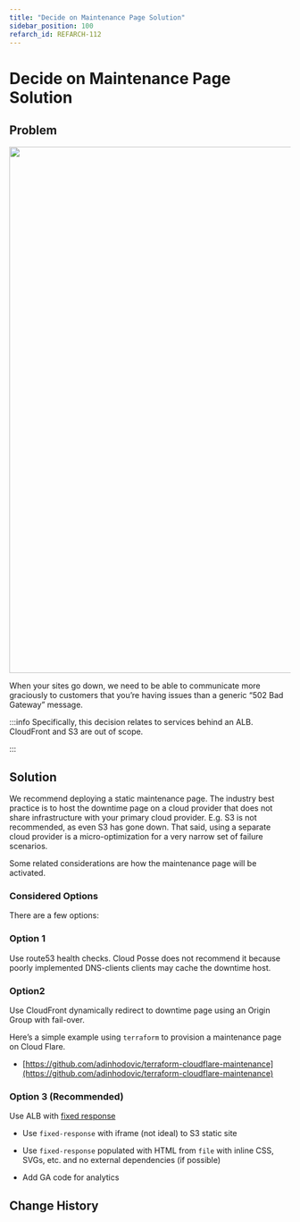 ```yaml
---
title: "Decide on Maintenance Page Solution"
sidebar_position: 100
refarch_id: REFARCH-112
---
```


# Decide on Maintenance Page Solution

## Problem
<img src="/assets/refarch/image-20211109-195645.png" height="942" width="1504" /><br/>

When your sites go down, we need to be able to communicate more graciously to customers that you’re having issues than a generic “502 Bad Gateway” message.

:::info
Specifically, this decision relates to services behind an ALB. CloudFront and S3 are out of scope.

:::

## Solution

We recommend deploying a static maintenance page. The industry best practice is to host the downtime page on a cloud provider that does not share infrastructure with your primary cloud provider. E.g. S3 is not recommended, as even S3 has gone down.  That said, using a separate cloud provider is a micro-optimization for a very narrow set of failure scenarios.

Some related considerations are how the maintenance page will be activated.

### Considered Options
There are a few options:

### Option 1

Use route53 health checks. Cloud Posse does not recommend it because poorly implemented DNS-clients clients may cache the downtime host.

### Option2

Use CloudFront dynamically redirect to downtime page using an Origin Group with fail-over.

Here’s a simple example using `terraform` to provision a maintenance page on Cloud Flare.

- [https://github.com/adinhodovic/terraform-cloudflare-maintenance](https://github.com/adinhodovic/terraform-cloudflare-maintenance)

### Option 3 (Recommended)

Use ALB with [fixed response](https://docs.aws.amazon.com/elasticloadbalancing/latest/application/load-balancer-listeners.html#fixed-response-actions)

- Use `fixed-response` with iframe (not ideal) to S3 static site

- Use `fixed-response` populated with HTML from `file` with inline CSS, SVGs, etc. and no external dependencies (if possible)

- Add GA code for analytics

## Change History


